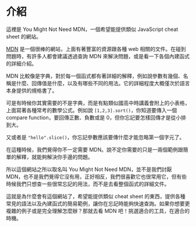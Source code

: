 # 介紹

這裡是 You Might Not Need MDN，一個希望能提供類似 JavaScript cheat sheet 的網站。

[MDN](https://developer.mozilla.org/zh-TW/) 是一個很棒的網站，上面有著豐富的資源跟各種 web 相關的文件。在碰到問題時，有許多人都會建議透過查詢 MDN 來解決問題，或是看一下各個內建函式的詳細介紹。

MDN 比較像是字典，對於每一個函式都有著詳細的解釋，例如說參數有幾個、名稱是什麼、回傳值是什麼，以及有哪些不同的用法。它的詳細程度大概僅次於語言本身提供的規格書了。

可是有時候你其實需要的不是字典，而是有點類似國高中時講義會附上的小表格，上面寫著各種常考的數學公式。例如說 `[1,2,3].sort()`，你知道要傳入一個 compare function，要回傳正數、負數或是 0，但你忘記要怎樣回傳才是從小排到大。

又或者是 `"hello".slice()`，你忘記參數應該要傳什麼才能忽略第一個字元了。

在這種時候，我們覺得你不一定需要 MDN。說不定你需要的只是一兩個範例跟簡單的解釋，就能夠解決你手邊的問題。

所以這個網站之所以取名叫 You Might Not Need MDN，並不是我們討厭 MDN，也不是我們覺得它沒有用，正好相反，我們很喜歡它也很常用它，但有些時候我們只想查一些很常忘記的用法，而不是去看整個函式的詳細文件。

這就是為什麼會有這個網站了，希望能提供類似 cheat sheet 的東西，提供各種常見的語法以及內建函式的簡易範例，讓你在忘記時能夠快速查詢。如果你想要更複雜的例子或是完全理解怎麼辦？那就去看 MDN 吧！挑選適合的工具，在適合的時機。
